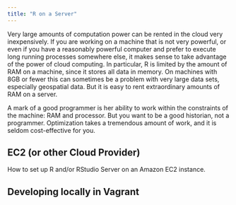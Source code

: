 ```yaml
---
title: "R on a Server"
---
```


Very large amounts of computation power can be rented in the cloud very inexpensively. If you are working on a machine that is not very powerful, or even if you have a reasonably powerful computer and prefer to execute long running processes somewhere else, it makes sense to take advantage of the power of cloud computing. In particular, R is limited by the amount of RAM on a machine, since it stores all data in memory. On machines with 8GB or fewer this can sometimes be a problem with very large data sets, especially geospatial data. But it is easy to rent extraordinary amounts of RAM on a server.

A mark of a good programmer is her ability to work within the constraints of the machine: RAM and processor. But you want to be a good historian, not a programmer.  Optimization takes a tremendous amount of work, and it is seldom cost-effective for you. 

## EC2 (or other Cloud Provider)

How to set up R and/or RStudio Server on an Amazon EC2 instance.

## Developing locally in Vagrant

